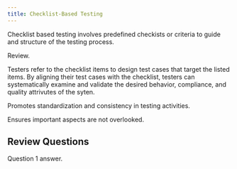 ```yaml
---
title: Checklist-Based Testing
---
```



Checklist based testing involves predefined checkists or criteria to guide and structure of the testing process.

Review.

Testers refer to the checklist items to design test cases that target the listed items. By aligning their test cases with the checklist, testers can systematically examine and validate the desired behavior, compliance, and quality attrivutes of the syten.

Promotes standardization and consistency in testing activities.

Ensures important aspects are not overlooked.

## Review Questions

<FAQList title="FAQs">
  <FAQ title="Question 1?">
    Question 1 answer.
  </FAQ>
</FAQList>